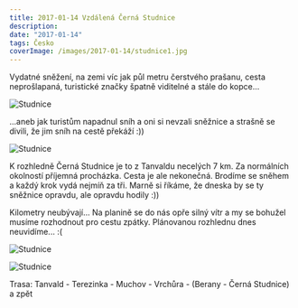 ```yaml
---
title: 2017-01-14 Vzdálená Černá Studnice
description:
date: "2017-01-14"
tags: Česko
coverImage: /images/2017-01-14/studnice1.jpg
---
```


Vydatné sněžení, na zemi víc jak půl metru čerstvého prašanu, cesta neprošlapaná, turistické značky špatně viditelné a stále do kopce...

<Image
  src="/images/2017-01-14/studnice1.jpg"
  alt="Studnice"
  width={1280}
  height={750}
  priority
  className="next-image"
/>

...aneb jak turistům napadnul sníh a oni si nevzali sněžnice a strašně se divili, že jim sníh na cestě překáží :))

<Image
  src="/images/2017-01-14/studnice2.jpg"
  alt="Studnice"
  width={1280}
  height={750}
  priority
  className="next-image"
/>

K rozhledně Černá Studnice je to z Tanvaldu necelých 7 km. Za normálních okolností příjemná procházka. Cesta je ale nekonečná. Brodíme se sněhem a každý krok vydá nejmíň za tři. Marně si říkáme, že dneska by se ty sněžnice opravdu, ale opravdu hodily :))

Kilometry neubývají... Na planině se do nás opře silný vítr a my se bohužel musíme rozhodnout pro cestu zpátky. Plánovanou rozhlednu dnes neuvidíme... :(

<Image
  src="/images/2017-01-14/studnice3.jpg"
  alt="Studnice"
  width={1280}
  height={750}
  priority
  className="next-image"
/>

<Image
  src="/images/2017-01-14/studnice4.jpg"
  alt="Studnice"
  width={1280}
  height={750}
  priority
  className="next-image"
/>

Trasa: Tanvald - Terezinka - Muchov - Vrchůra - (Berany - Černá Studnice) a zpět
